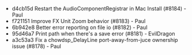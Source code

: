 - d4cb15d Restart the AudioComponentRegistrar in Mac Install (#8184) - Paul
- f721151 Improve FX Unit Zoom behavior (#8183) - Paul
- 6b942e8 Better error reporting on file io (#8182) - Paul
- 95d46a7 Print path when there's a save error (#8181) - EvilDragon
- a3c53a3 Fix a chowdsp_DelayLine port-away-from-juce ownership issue (#8178) - Paul